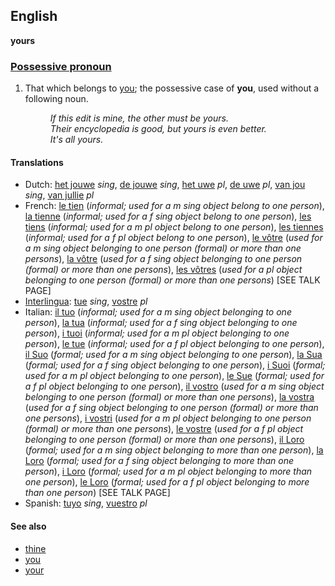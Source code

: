 ==English==
'''yours'''

===[[Possessive pronoun]]===

#That which belongs to [[you]]; the possessive case of '''you''', used without a following noun.
#:''If this edit is mine, the other must be yours.'' 
#:''Their encyclopedia is good, but yours is even better.''
#:''It's all yours.''

====Translations====

*Dutch: [[het jouwe]] ''sing'', [[de jouwe]] ''sing'', [[het uwe]] ''pl'', [[de uwe]] ''pl'', [[van jou]] ''sing'', [[van jullie]] ''pl''
*French: [[le tien]] (''informal; used for a m sing object belong to one person''), [[la tienne]] (''informal; used for a f sing object belong to one person''), [[les tiens]] (''informal; used for a m pl object belong to one person''), [[les tiennes]] (''informal; used for a f pl object belong to one person''), [[le vôtre]] (''used for a m sing object belonging to one person (formal) or more than one persons''), [[la vôtre]] (''used for a f sing object belonging to one person (formal) or more than one persons''), [[les vôtres]] (''used for a pl object belonging to one person (formal) or more than one persons'') [SEE TALK PAGE]
*[[Interlingua]]: [[tue]] ''sing'', [[vostre]] ''pl''
*Italian: [[il tuo]] (''informal; used for a m sing object belonging to one person''), [[la tua]] (''informal; used for a f sing object belonging to one person''), [[i tuoi]] (''informal; used for a m pl object belonging to one person''), [[le tue]] (''informal; used for a f pl object belonging to one person''), [[il Suo]] (''formal; used for a m sing object belonging to one person''), [[la Sua]] (''formal; used for a f sing object belonging to one person''), [[i Suoi]] (''formal; used for a m pl object belonging to one person''), [[le Sue]] (''formal; used for a f pl object belonging to one person''), [[il vostro]] (''used for a m sing object belonging to one person (formal) or more than one persons''), [[la vostra]] (''used for a f sing object belonging to one person (formal) or more than one persons''), [[i vostri]] (''used for a m pl object belonging to one person (formal) or more than one persons''), [[le vostre]] (''used for a f pl object belonging to one person (formal) or more than one persons''), [[il Loro]] (''formal; used for a m sing object belonging to more than one person''), [[la Loro]] (''formal; used for a f sing object belonging to more than one person''), [[i Loro]] (''formal; used for a m pl object belonging to more than one person''), [[le Loro]] (''formal; used for a f pl object belonging to more than one person'') [SEE TALK PAGE]
*Spanish: [[tuyo]] ''sing'', [[vuestro]] ''pl''

====See also====
*[[thine]]
*[[you]]
*[[your]]